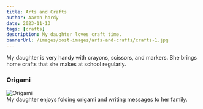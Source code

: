 ```yaml
---
title: Arts and Crafts
author: Aaron hardy
date: 2023-11-13
tags: [crafts]
description: My daughter loves craft time.
bannerUrl: /images/post-images/arts-and-crafts/crafts-1.jpg
---
```


My daughter is very handy with crayons, scissors, and markers. She brings home crafts that she makes at school regularly.

### Origami

<div className="img-left-container">
  <img
    src="/images/post-images/arts-and-crafts/crafts-1.jpg"
    className="small"
    alt="Origami"
  />
  <div>
    My daughter enjoys folding origami and writing messages to her family.
  </div>
</div>
